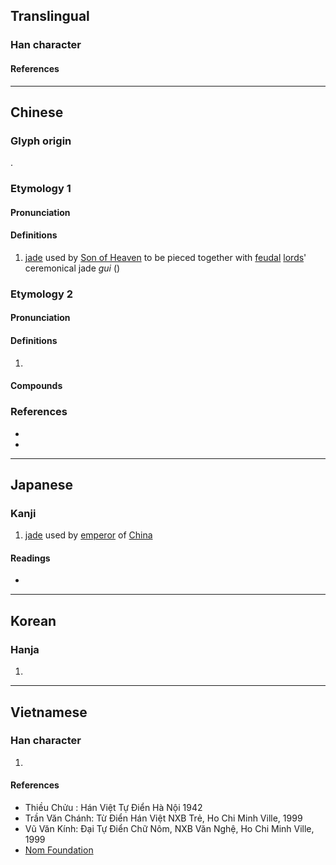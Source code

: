 {{character info/new}}
==Translingual==

===Han character===
{{Han char|rn=96|rad=玉|as=09|sn=13|four=16160|canj=MGABU|ids=⿰𤣩冒}}

====References====
{{Han ref|kx=0736.150|dkj=21096|dj=1147.180|hdz=21126.050|uh=7441}}

----

==Chinese==
{{zh-forms|alt=㺺,𤣽,冒,𤲰-ety. 2,蝐-ety. 2,珼,⿰[[𤣩]][[囟]]}}

===Glyph origin===
{{Han etym}}
{{Han compound|玉|冒|alt1=𤣩|c1=s|c2=p|t1=jade|ls=psc}}.

===Etymology 1===

====Pronunciation====
{{zh-pron
|m=mào
|c=mou6
|mc=2
|oc=1
|cat=n
}}

====Definitions====
{{zh-hanzi}}

# [[jade]] used by [[Son of Heaven]] to be pieced together with [[feudal]] [[lord]]s' ceremonical jade ''gui'' ({{zh-l|圭|tr=-}})

===Etymology 2===

====Pronunciation====
{{zh-pron
|m=瑁
|c=mui6
|mc=1+3
|oc=2+3
}}

====Definitions====
{{zh-hanzi}}

# {{zh-only|玳瑁|tr=dàimào, dàimèi}}

====Compounds====
{{zh-der|*玳瑁|*玳瑁梁|*玳瑁筵}}

===References===
* {{R:twedu|A02589}}
* {{R:yue:Hanzi}}

----

==Japanese==

===Kanji===
{{ja-kanji|grade=|rs=玉09}}

# [[jade]] used by [[emperor]] of [[China]]

====Readings====
* {{ja-readings
|goon=まい, もう
|kanon=ばい, ぼう
}}

----

==Korean==

===Hanja===
{{ko-hanja|hangeul=[[모]], [[매]]|rv=mo, mae|mr=mo, mae|y=mo, may}}

# {{rfdef|ko|sort=玉09}}

----

==Vietnamese==

===Han character===
{{vi-hantu|rs=玉09|[[mồi]], [[mao]], [[mạo]], [[mùi]]}}

# {{rfdef|vi|sort=玉09}}

====References====
* Thiều Chửu : Hán Việt Tự Điển Hà Nội 1942
* Trần Văn Chánh: Từ Điển Hán Việt NXB Trẻ, Ho Chi Minh Ville, 1999
* Vũ Văn Kính: Đại Tự Điển Chữ Nôm, NXB Văn Nghệ, Ho Chi Minh Ville, 1999
* [http://nomfoundation.org/common/nom_details.php?codepoint=7441 Nom Foundation]